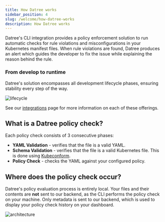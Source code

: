 ```yaml
---
title: How Datree works
sidebar_position: 4
slug: /welcome/how-datree-works
description: How Datree works
---
```



Datree's CLI integration provides a policy enforcement solution to run automatic checks for rule violations and misconfigurations in your Kubernetes manifest files. When rule violations are found, Datree produces an alert which guides the developer to fix the issue while explaining the reason behind the rule.  

### From develop to runtime

Datree's solution encompasses all development lifecycle phases, ensuring stability every step of the way.

![lifecycle](/img/welcome/getting-started/offerings.png)

See our [integrations](/integrations) page for more information on each of these offerings.

## What is a Datree policy check?

Each policy check consists of 3 consecutive phases:
- **YAML Validation** - verifies that the file is a valid YAML.
- **Schema Validation** - verifies that the file is a valid Kubernetes file. This is done using [Kubeconform](https://github.com/yannh/kubeconform).
- **Policy Check** - checks the YAML against your configured policy.

## Where does the policy check occur?

Datree's policy evaluation process is entirely local. Your files and their contents are **not** sent to our backend, as the CLI performs the policy check on your machine. Only metadata is sent to our backend, which is used to display your policy check history on your dashboard.

![architecture](/img/welcome/how-datree-works/architecture_light.png)
